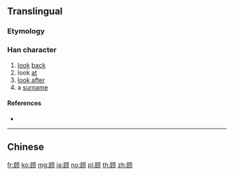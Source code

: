 {{character info/new}}
{{also|顧}}
==Translingual==

===Etymology===
{{Han simp|顧|f=雇|t=厄}}

===Han character===
{{Han char|rn=181|rad=页|as=04|sn=10|four=|canj=MUMBO|ids=⿰厄页}}

# [[look]] [[back]]
# look [[at]]
# [[look after]]
# a [[surname]]

====References====
* {{Han ref|kx=1410.451|hdz=74360.030|uh=987E|ud=39038}}

----

==Chinese==
{{zh-see|顧}}

[[fr:顾]]
[[ko:顾]]
[[mg:顾]]
[[ja:顾]]
[[no:顾]]
[[pl:顾]]
[[th:顾]]
[[zh:顾]]